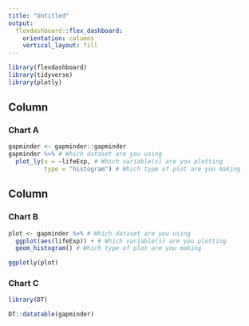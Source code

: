 ```yaml
---
title: "Untitled"
output: 
  flexdashboard::flex_dashboard:
    orientation: columns
    vertical_layout: fill
---
```


```r
library(flexdashboard)
library(tidyverse)
library(plotly)
```

Column {data-width=650}
-----------------------------------------------------------------------

### Chart A

```r
gapminder <- gapminder::gapminder
gapminder %>% # Which dataset are you using
  plot_ly(x = ~lifeExp, # Which variable(s) are you plotting
          type = "histogram") # Which type of plot are you making
```

Column {data-width=350}
-----------------------------------------------------------------------

### Chart B

```r
plot <- gapminder %>% # Which dataset are you using
  ggplot(aes(lifeExp)) + # Which variable(s) are you plotting
  geom_histogram() # Which type of plot are you making

ggplotly(plot)
```

### Chart C

```r
library(DT)

DT::datatable(gapminder)
```

